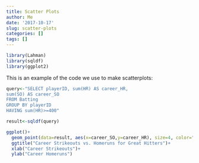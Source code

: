 ```yaml
---
title: Scatter Plots
author: Me
date: '2017-10-17'
slug: scatter-plots
categories: []
tags: []
---
```


```r
library(Lahman)
library(sqldf)
library(ggplot2)
```

This is an example of the code we use to make scatterplots:

```r
query<-"SELECT playerID, sum(HR) AS career_HR,
sum(SO) AS career_SO
FROM Batting
GROUP BY playerID
HAVING sum(HR)>=400"

result<-sqldf(query)

ggplot()+
  geom_point(data=result, aes(x=career_SO,y=career_HR), size=4, color="green")+
  ggtitle("Career Strikeouts vs. Homeruns for Great Hitters")+
  xlab("Career Strikeouts")+
  ylab("Career Homeruns")
```

